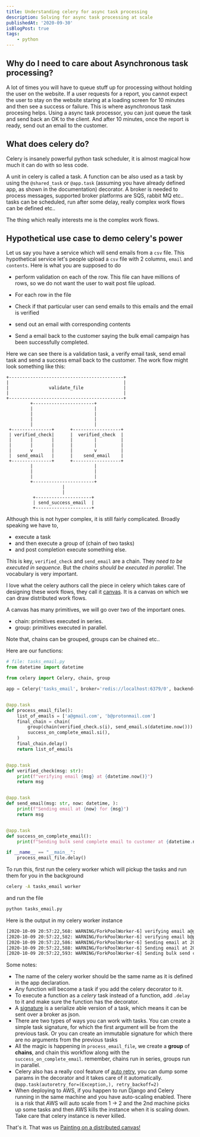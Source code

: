 ```yaml
---
title: Understanding celery for async task processing
description: Solving for async task processing at scale
publishedAt: '2020-09-30'
isBlogPost: true
tags:
    - python
---
```


## Why do I need to care about Asynchronous task processing?

A lot of times you will have to queue stuff up for processing without holding the user on the website. If a user requests
for a report, you cannot expect the user to stay on the website staring at a loading screen for 10 minutes and then see a success
or failure. This is where asynchronous task procesing helps. Using a async task processor, you can just queue the task and send
back an OK to the client. And after 10 minutes, once the report is ready, send out an email to the customer.

## What does celery do?

Celery is insanely powerful python task scheduler, it is almost magical how much it can do with so less code.

A unit in celery is called a task. A function can be also used as a task by using the `@shared_task` or `@app.task`
(assuming you have already defined app, as shown in the documentation) decorator. A broker is needed to process
messages, supported broker platforms are SQS, rabbit MQ etc.. tasks can be scheduled, run after some delay, really
complex work flows can be defined etc..

The thing which really interests me is the complex work flows.

## Hypothetical use case to demo celery's power

Let us say you have a service which will send emails from a `csv` file. This hypothetical service let's people upload a `csv` file
with 2 columns, `email` and `contents`. Here is what you are supposed to do

-   perform validation on each of the row. This file can have millions of rows, so we do not want the user to wait post
    file upload.

-   For each row in the file
-   Check if that particular user can send emails to this emails and the email is verified
-   send out an email with corresponding contents
-   Send a email back to the customer saying the bulk email campaign has been successfully completed.

Here we can see there is a validation task, a verify email task, send email task and send a success email back to the
customer. The work flow might look something like this:

```
+-------------------------------------------+
|                                           |
|               validate_file               |
|                                           |
+-------------------------------------------+
         +-----------------------+
         |                       |
         |                       |
         |                       |
         |                       |
 +---------------+      +------------------+
 | verified_check|      |  verified_check  |
 |       |       |      |        |         |
 |       |       |      |        |         |
 |       v       |      |        v         |
 |  send_email   |      |    send_email    |
 +---------------+      +------------------+
         |                       |
         |                       |
         |                       |
         +-----------------------+
                     |
                     |
          +---------------------+
          | send_success_email  |
          +---------------------+
```

Although this is not hyper complex, it is still fairly complicated. Broadly speaking we have to,

-   execute a task
-   and then execute a group of (chain of two tasks)
-   and post completion execute something else.

This is key, `verified_check` and `send_email` are a chain. They _need to be executed in sequence_. But the
_chains should be executed in parallel_. The vocabulary is very important.

I love what the celery authors call the piece in celery which takes care of designing these work flows, they call it
[canvas](https://docs.celeryproject.org/en/stable/userguide/canvas.html). It is a canvas on which we can draw
distributed work flows.

A canvas has many primitives, we will go over two of the important ones.

-   chain: primitives executed in series.
-   group: primitives executed in parallel.

Note that, chains can be grouped, groups can be chained etc..

Here are our functions:

```python
# file: tasks_email.py
from datetime import datetime

from celery import Celery, chain, group

app = Celery('tasks_email', broker='redis://localhost:6379/0', backend='redis')


@app.task
def process_email_file():
    list_of_emails = ['a@gmail.com', 'b@protonmail.com']
    final_chain = chain(
        group(chain(verified_check.s(i), send_email.s(datetime.now())) for i in list_of_emails),
        success_on_complete_email.si(),
    )
    final_chain.delay()
    return list_of_emails


@app.task
def verified_check(msg: str):
    print(f"verifying email {msg} at {datetime.now()}")
    return msg


@app.task
def send_email(msg: str, now: datetime, ):
    print(f"Sending email at {now} for {msg}")
    return msg


@app.task
def success_on_complete_email():
    print(f"Sending bulk send complete email to customer at {datetime.now()} !")

if __name__ == "__main__":
    process_email_file.delay()
```

To run this, first run the celery worker which will pickup the tasks and run them for you in the background

```bash
celery -A tasks_email worker
```

and run the file

```bash
python tasks_email.py
```

Here is the output in my celery worker instance

```bash
[2020-10-09 20:57:22,568: WARNING/ForkPoolWorker-6] verifying email a@gmail.com at 2020-10-09 20:57:22.568351
[2020-10-09 20:57:22,582: WARNING/ForkPoolWorker-6] verifying email b@protonmail.com at 2020-10-09 20:57:22.582849
[2020-10-09 20:57:22,586: WARNING/ForkPoolWorker-6] Sending email at 2020-10-09T20:57:22.525777 for a@gmail.com
[2020-10-09 20:57:22,588: WARNING/ForkPoolWorker-6] Sending email at 2020-10-09T20:57:22.526285 for b@protonmail.com
[2020-10-09 20:57:22,593: WARNING/ForkPoolWorker-6] Sending bulk send complete email to customer at 2020-10-09 20:57:22.593770 !
```

Some notes:

-   The name of the celery worker should be the same name as it is defined in the app declaration.
-   Any function will become a task if you add the celery decorator to it.
-   To execute a function as a _celery_ task instead of a function, add `.delay` to it and make sure the function has the
    decorator.
-   A [signature](https://docs.celeryproject.org/en/stable/userguide/canvas.html#signatures) is a serialize able version
    of a task, which means it can be sent over a broker as json.
-   There are two types of ways you can work with tasks. You can create a simple task signature, for which the first
    argument will be from the previous task. Or you can create an immutable signature for which there are no arguments
    from the previous tasks
-   All the magic is happening in `process_email_file`, we create a **group** of **chains**, and chain this workflow along
    with the `success_on_complete_email`. remember, chains run in series, groups run in parallel.
-   Celery also has a really cool feature of [auto
    retry](https://docs.celeryproject.org/en/master/userguide/tasks.html#automatic-retry-for-known-exceptions), you can
    dump some params in the decorator and it takes care of it automatically. `@app.task(autoretry_for=(Exception,), retry_backoff=2)`
-   When deploying to AWS, if you happen to run Django and Celery running in the same machine and you have auto-scaling
    enabled. There is a risk that AWS will auto scale from 1 -> 2 and the 2nd machine picks up some tasks and then AWS
    kills the instance when it is scaling down. Take care that celery instance is never killed.

That's it. That was us [Painting on a distributed canvas!](https://celery-workflows.herokuapp.com)
